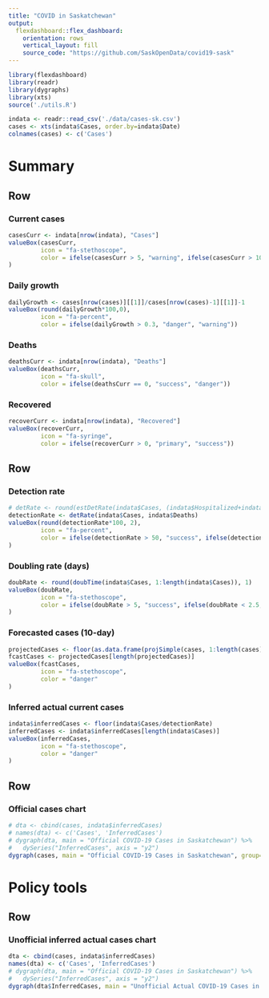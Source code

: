 ```yaml
---
title: "COVID in Saskatchewan"
output: 
  flexdashboard::flex_dashboard:
    orientation: rows
    vertical_layout: fill
    source_code: "https://github.com/SaskOpenData/covid19-sask"
---
```


```r
library(flexdashboard)
library(readr)
library(dygraphs)
library(xts)
source('./utils.R')

indata <- readr::read_csv('./data/cases-sk.csv')
cases <- xts(indata$Cases, order.by=indata$Date)
colnames(cases) <- c('Cases')
```

Summary
======================================================================

Row 
-----------------------------------------------------------------------

### Current cases
```r
casesCurr <- indata[nrow(indata), "Cases"]
valueBox(casesCurr, 
         icon = "fa-stethoscope",
         color = ifelse(casesCurr > 5, "warning", ifelse(casesCurr > 100, "danger", "primary"))
)
```

### Daily growth
```r
dailyGrowth <- cases[nrow(cases)][[1]]/cases[nrow(cases)-1][[1]]-1
valueBox(round(dailyGrowth*100,0), 
         icon = "fa-percent",
         color = ifelse(dailyGrowth > 0.3, "danger", "warning"))
```

### Deaths
```r
deathsCurr <- indata[nrow(indata), "Deaths"]
valueBox(deathsCurr, 
         icon = "fa-skull",
         color = ifelse(deathsCurr == 0, "success", "danger"))
```

### Recovered
```r
recoverCurr <- indata[nrow(indata), "Recovered"]
valueBox(recoverCurr, 
         icon = "fa-syringe",
         color = ifelse(recoverCurr > 0, "primary", "success"))
```


Row 
-----------------------------------------------------------------------

### Detection rate
```r
# detRate <- round(estDetRate(indata$Cases, (indata$Hospitalized+indata$ICU))*100,0)
detectionRate <- detRate(indata$Cases, indata$Deaths)
valueBox(round(detectionRate*100, 2), 
         icon = "fa-percent",
         color = ifelse(detectionRate > 50, "success", ifelse(detectionRate > 25, "primary", "danger"))
)
```

### Doubling rate (days)
```r
doubRate <- round(doubTime(indata$Cases, 1:length(indata$Cases)), 1)
valueBox(doubRate, 
         icon = "fa-stethoscope",
         color = ifelse(doubRate > 5, "success", ifelse(doubRate < 2.5, "danger", "warning"))
)
```

### Forecasted cases (10-day)
```r
projectedCases <- floor(as.data.frame(projSimple(cases, 1:length(cases))$y)$fit)
fcastCases <- projectedCases[length(projectedCases)]
valueBox(fcastCases, 
         icon = "fa-stethoscope",
         color = "danger"
)
```

### Inferred actual current cases
```r
indata$inferredCases <- floor(indata$Cases/detectionRate)
inferredCases <- indata$inferredCases[length(indata$Cases)]
valueBox(inferredCases, 
         icon = "fa-stethoscope",
         color = "danger"
)
```

Row
-----------------------------------------------------------------------

### Official cases chart

```r
# dta <- cbind(cases, indata$inferredCases)
# names(dta) <- c('Cases', 'InferredCases')
# dygraph(dta, main = "Official COVID-19 Cases in Saskatchewan") %>%
#   dySeries("InferredCases", axis = "y2")
dygraph(cases, main = "Official COVID-19 Cases in Saskatchewan", group='covidCases')
```




Policy tools
======================================================================

Row
-----------------------------------------------------------------------

### Unofficial inferred actual cases chart

```r
dta <- cbind(cases, indata$inferredCases)
names(dta) <- c('Cases', 'InferredCases')
# dygraph(dta, main = "Official COVID-19 Cases in Saskatchewan") %>%
#   dySeries("InferredCases", axis = "y2")
dygraph(dta$InferredCases, main = "Unofficial Actual COVID-19 Cases in Saskatchewan", group='covidCases')
```
